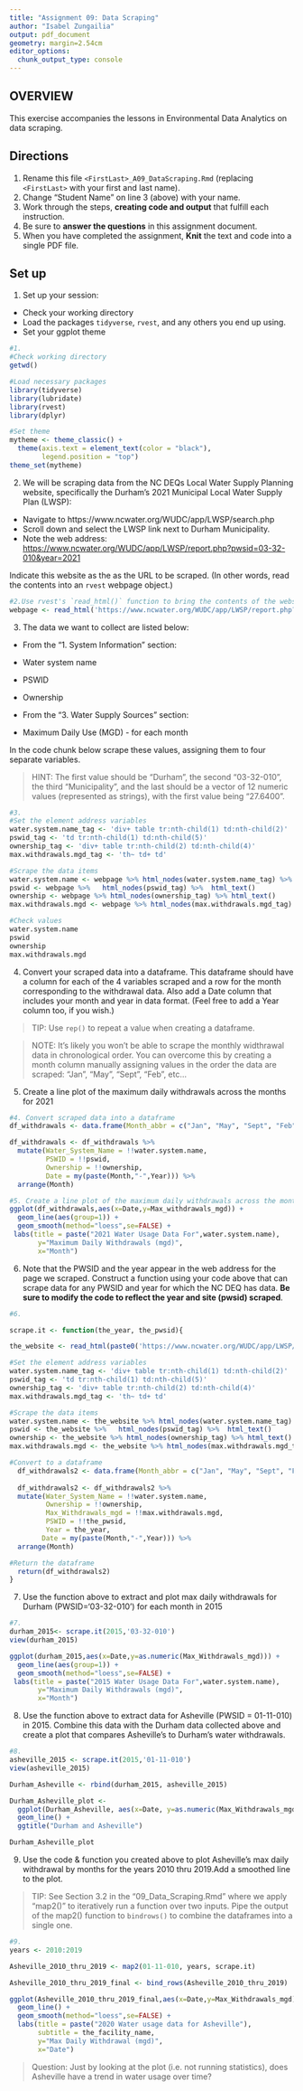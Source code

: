 ```yaml
---
title: "Assignment 09: Data Scraping"
author: "Isabel Zungailia"
output: pdf_document
geometry: margin=2.54cm
editor_options: 
  chunk_output_type: console
---
```


## OVERVIEW

This exercise accompanies the lessons in Environmental Data Analytics on data scraping. 

## Directions
1. Rename this file `<FirstLast>_A09_DataScraping.Rmd` (replacing `<FirstLast>` with your first and last name).
2. Change "Student Name" on line 3 (above) with your name.
3. Work through the steps, **creating code and output** that fulfill each instruction.
4. Be sure to **answer the questions** in this assignment document.
5. When you have completed the assignment, **Knit** the text and code into a single PDF file.


## Set up 
1. Set up your session:

* Check your working directory
* Load the packages `tidyverse`, `rvest`, and any others you end up using.
* Set your ggplot theme

```r
#1.
#Check working directory
getwd()

#Load necessary packages
library(tidyverse)
library(lubridate)
library(rvest)
library(dplyr)

#Set theme
mytheme <- theme_classic() +
  theme(axis.text = element_text(color = "black"), 
        legend.position = "top")
theme_set(mytheme)
```

2. We will be scraping data from the NC DEQs Local Water Supply Planning website, specifically the Durham's 2021 Municipal Local Water Supply Plan (LWSP): 
 * Navigate to https://www.ncwater.org/WUDC/app/LWSP/search.php
 * Scroll down and select the LWSP link next to Durham Municipality. 
 * Note the web address: <https://www.ncwater.org/WUDC/app/LWSP/report.php?pwsid=03-32-010&year=2021>
 
Indicate this website as the as the URL to be scraped. (In other words, read the contents into an `rvest` webpage object.)

```r
#2.Use rvest's `read_html()` function to bring the contents of the website into our coding environment
webpage <- read_html('https://www.ncwater.org/WUDC/app/LWSP/report.php?pwsid=03-32-010&year=2021')

```

3. The data we want to collect are listed below:

* From the "1. System Information" section:
 * Water system name
 * PSWID
 * Ownership
 
* From the "3. Water Supply Sources" section:
 * Maximum Daily Use (MGD) - for each month

In the code chunk below scrape these values, assigning them to four separate variables.

>HINT: The first value should be "Durham", the second "03-32-010", the third "Municipality", and the last should be a vector of 12 numeric values (represented as strings), with the first value being "27.6400".

```r
#3.
#Set the element address variables
water.system.name_tag <- 'div+ table tr:nth-child(1) td:nth-child(2)'
pswid_tag <- 'td tr:nth-child(1) td:nth-child(5)'
ownership_tag <- 'div+ table tr:nth-child(2) td:nth-child(4)'
max.withdrawals.mgd_tag <- 'th~ td+ td'

#Scrape the data items
water.system.name <- webpage %>% html_nodes(water.system.name_tag) %>% html_text()
pswid <- webpage %>%   html_nodes(pswid_tag) %>%  html_text()
ownership <- webpage %>% html_nodes(ownership_tag) %>% html_text()
max.withdrawals.mgd <- webpage %>% html_nodes(max.withdrawals.mgd_tag) %>% html_text()

#Check values
water.system.name
pswid
ownership
max.withdrawals.mgd
```


4. Convert your scraped data into a dataframe. This dataframe should have a column for each of the 4 variables scraped and a row for the month corresponding to the withdrawal data. Also add a Date column that includes your month and year in data format. (Feel free to add a Year column too, if you wish.)

>TIP: Use `rep()` to repeat a value when creating a dataframe.

>NOTE: It's likely you won't be able to scrape the monthly widthrawal data in chronological order. You can overcome this by creating a month column manually assigning values in the order the data are scraped: "Jan", "May", "Sept", "Feb", etc...

5. Create a line plot of the maximum daily withdrawals across the months for 2021

```r
#4. Convert scraped data into a dataframe
df_withdrawals <- data.frame(Month_abbr = c("Jan", "May", "Sept", "Feb", "June", "Oct", "Mar", "Jul", "Nov", "Apr", "Aug", "Dec"), Month = c(1, 5, 9, 2, 6, 10, 3, 7, 11, 4, 8, 12), Year = rep(2021,12), Max_withdrawals_mgd = as.numeric(max.withdrawals.mgd))

df_withdrawals <- df_withdrawals %>% 
  mutate(Water_System_Name = !!water.system.name,
         PSWID = !!pswid,
         Ownership = !!ownership,
         Date = my(paste(Month,"-",Year))) %>% 
  arrange(Month)

#5. Create a line plot of the maximum daily withdrawals across the months for 2021
ggplot(df_withdrawals,aes(x=Date,y=Max_withdrawals_mgd)) +
  geom_line(aes(group=1)) + 
  geom_smooth(method="loess",se=FALSE) +
 labs(title = paste("2021 Water Usage Data For",water.system.name),
       y="Maximum Daily Withdrawals (mgd)",
       x="Month")
```

6. Note that the PWSID and the year appear in the web address for the page we scraped. Construct a function using your code above that can scrape data for any PWSID and year for which the NC DEQ has data. **Be sure to modify the code to reflect the year and site (pwsid) scraped**.

```r
#6.

scrape.it <- function(the_year, the_pwsid){

the_website <- read_html(paste0('https://www.ncwater.org/WUDC/app/LWSP/report.php?pwsid=',the_pwsid,'&year=', the_year))

#Set the element address variables
water.system.name_tag <- 'div+ table tr:nth-child(1) td:nth-child(2)'
pswid_tag <- 'td tr:nth-child(1) td:nth-child(5)'
ownership_tag <- 'div+ table tr:nth-child(2) td:nth-child(4)'
max.withdrawals.mgd_tag <- 'th~ td+ td'

#Scrape the data items
water.system.name <- the_website %>% html_nodes(water.system.name_tag) %>% html_text()
pswid <- the_website %>%   html_nodes(pswid_tag) %>%  html_text()
ownership <- the_website %>% html_nodes(ownership_tag) %>% html_text()
max.withdrawals.mgd <- the_website %>% html_nodes(max.withdrawals.mgd_tag) %>% html_text()

#Convert to a dataframe
  df_withdrawals2 <- data.frame(Month_abbr = c("Jan", "May", "Sept", "Feb", "June", "Oct", "Mar", "Jul", "Nov", "Apr", "Aug", "Dec"), Month = c(1, 5, 9, 2, 6, 10, 3, 7, 11, 4, 8, 12))
  
  df_withdrawals2 <- df_withdrawals2 %>% 
  mutate(Water_System_Name = !!water.system.name,
         Ownership = !!ownership,
         Max_Withdrawals_mgd = !!max.withdrawals.mgd,
         PSWID = !!the_pwsid,
         Year = the_year,
        Date = my(paste(Month,"-",Year))) %>% 
  arrange(Month)                  

#Return the dataframe
  return(df_withdrawals2)
}
```

7. Use the function above to extract and plot max daily withdrawals for Durham (PWSID='03-32-010') for each month in 2015

```r
#7.
durham_2015<- scrape.it(2015,'03-32-010')
view(durham_2015)

ggplot(durham_2015,aes(x=Date,y=as.numeric(Max_Withdrawals_mgd))) +
  geom_line(aes(group=1)) + 
  geom_smooth(method="loess",se=FALSE) +
 labs(title = paste("2015 Water Usage Data For",water.system.name),
       y="Maximum Daily Withdrawals (mgd)",
       x="Month")
```

8. Use the function above to extract data for Asheville (PWSID = 01-11-010) in 2015. Combine this data with the Durham data collected above and create a plot that compares Asheville's to Durham's water withdrawals.

```r
#8.
asheville_2015 <- scrape.it(2015,'01-11-010')
view(asheville_2015)

Durham_Asheville <- rbind(durham_2015, asheville_2015)

Durham_Asheville_plot <- 
  ggplot(Durham_Asheville, aes(x=Date, y=as.numeric(Max_Withdrawals_mgd), color = Water_System_Name)) + 
  geom_line() +
  ggtitle("Durham and Asheville")

Durham_Asheville_plot

```


9. Use the code & function you created above to plot Asheville's max daily withdrawal by months for the years 2010 thru 2019.Add a smoothed line to the plot.

>TIP: See Section 3.2 in the "09_Data_Scraping.Rmd" where we apply "map2()" to iteratively run a function over two inputs. Pipe the output of the map2() function to `bindrows()` to combine the dataframes into a single one. 

```r
#9.
years <- 2010:2019

Asheville_2010_thru_2019 <- map2(01-11-010, years, scrape.it)

Asheville_2010_thru_2019_final <- bind_rows(Asheville_2010_thru_2019)

ggplot(Asheville_2010_thru_2019_final,aes(x=Date,y=Max_Withdrawals_mgd)) + 
  geom_line() + 
  geom_smooth(method="loess",se=FALSE) +
  labs(title = paste("2020 Water usage data for Asheville"),
       subtitle = the_facility_name,
       y="Max Daily Withdrawal (mgd)",
       x="Date")
```

>Question: Just by looking at the plot (i.e. not running statistics), does Asheville have a trend in water usage over time?